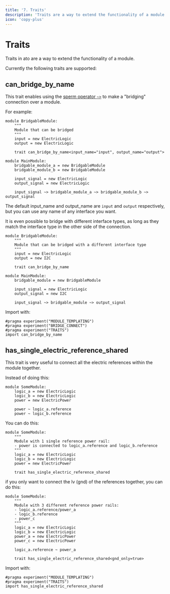 ```yaml
---
title: '7. Traits'
description: 'Traits are a way to extend the functionality of a module.'
icon: 'copy-plus'
---
```


# Traits

Traits in ato are a way to extend the functionality of a module.

Currently the following traits are supported:

## can_bridge_by_name

This trait enables using the [sperm operator `~>`](./1-the-ato-language.mdx) to make a "bridging" connection over a module.

For example:

```ato
module BridgableModule:
    """
    Module that can be bridged
    """
    input = new ElectricLogic
    output = new ElectricLogic

    trait can_bridge_by_name<input_name="input", output_name="output">

module MainModule:
    bridgable_module_a = new BridgableModule
    bridgable_module_b = new BridgableModule

    input_signal = new ElectricLogic
    output_signal = new ElectricLogic

    input_signal ~> bridgable_module_a ~> bridgable_module_b ~> output_signal
```

The default input_name and output_name are `input` and `output` respectively, but you can use any name of any interface you want.

It is even possible to bridge with different interface types, as long as they match the interface type in the other side of the connection.

```ato
module BridgableModule:
    """
    Module that can be bridged with a different interface type
    """
    input = new ElectricLogic
    output = new I2C

    trait can_bridge_by_name

module MainModule:
    bridgable_module = new BridgableModule

    input_signal = new ElectricLogic
    output_signal = new I2C

    input_signal ~> bridgable_module ~> output_signal
```

<Note>
Import with:

```ato
#pragma experiment("MODULE_TEMPLATING")
#pragma experiment("BRIDGE_CONNECT")
#pragma experiment("TRAITS")
import can_bridge_by_name
```
</Note>

## has_single_electric_reference_shared

This trait is very useful to connect all the electric references within the module together.

Instead of doing this:

```ato
module SomeModule:
    logic_a = new ElectricLogic
    logic_b = new ElectricLogic
    power = new ElectricPower

    power ~ logic_a.reference
    power ~ logic_b.reference
```

You can do this:

```ato
module SomeModule:
    """
    Module with 1 single reference power rail:
    - power is connected to logic_a.reference and logic_b.reference
    """
    logic_a = new ElectricLogic
    logic_b = new ElectricLogic
    power = new ElectricPower

    trait has_single_electric_reference_shared
```

if you only want to connect the lv (gnd) of the references together, you can do this:

```ato
module SomeModule:
    """
    Module with 3 different reference power rails:
    - logic_a.reference/power_a
    - logic_b.reference
    - power_c
    """
    logic_a = new ElectricLogic
    logic_b = new ElectricLogic
    power_a = new ElectricPower
    power_c = new ElectricPower

    logic_a.reference ~ power_a

    trait has_single_electric_reference_shared<gnd_only=true>
```

<Note>
Import with:

```ato
#pragma experiment("MODULE_TEMPLATING")
#pragma experiment("TRAITS")
import has_single_electric_reference_shared
```
</Note>
